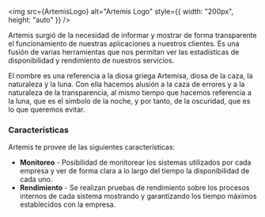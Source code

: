 
<img
  src={ArtemisLogo}
  alt="Artemis Logo"
  style={{ width: "200px", height: "auto" }}
/>

Artemis surgió de la necesidad de informar y mostrar de forma transparente el funcionamiento de nuestras aplicaciones a nuestros clientes. Es una fusión de varias herramientas que nos permitan ver las estadísticas de disponibilidad y rendimiento de nuestros servicios.

El nombre es una referencia a la diosa griega Artemisa, diosa de la caza, la naturaleza y la luna. Con ella hacemos alusión a la caza de errores y a la naturaleza de la transparencia, al mismo tiempo que hacemos referencia a la luna, que es el símbolo de la noche, y por tanto, de la oscuridad, que es lo que queremos evitar.

### Características

Artemis te provee de las siguientes características:

- **Monitoreo** - Posibilidad de monitorear los sistemas utilizados por cada empresa y ver de forma clara a lo largo del tiempo la disponibilidad de cada uno.
- **Rendimiento** - Se realizan pruebas de rendimiento sobre los procesos internos de cada sistema mostrando y garantizando los tiempo máximos establecidos con la empresa.
